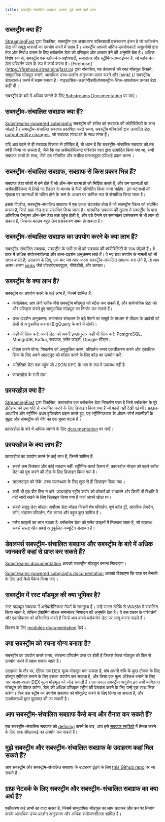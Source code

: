 ```yaml
---
title: सबस्ट्रीम-संचालित सबग्राफ अक्सर पूछे जाने वाले प्रश्न
---
```


## सबस्ट्रीम क्या हैं?

[StreamingFast](https://www.streamingfast.io/) द्वारा विकसित, सबस्ट्रीम एक असाधारण शक्तिशाली प्रसंस्करण इंजन है जो ब्लॉकचेन डेटा की समृद्ध धाराओं का उपभोग करने में सक्षम है। सबस्ट्रीम आपको अंतिम-उपयोगकर्ता अनुप्रयोगों द्वारा तेज़ और निर्बाध पाचन के लिए ब्लॉकचेन डेटा को परिष्कृत और आकार देने की अनुमति देता है। अधिक विशेष रूप से, सबस्ट्रीम एक ब्लॉकचेन-अज्ञेयवादी, समानांतर और स्ट्रीमिंग-प्रथम इंजन है, जो ब्लॉकचेन डेटा परिवर्तन परत के रूप में कार्य करता है। [Firehose] \(https://firehose.streamingfast.io) द्वारा संचालित, यह डेवलपर्स को रस्ट मॉड्यूल लिखने, सामुदायिक मॉड्यूल बनाने, अत्यधिक उच्च-प्रदर्शन अनुक्रमण प्रदान करने और [sink] \(/ सबस्ट्रीम/डेवलपर्स-) करने में सक्षम बनाता है। गाइड/सिंक-लक्ष्य/रीडमी/#सबस्ट्रीम-सिंक-अवलोकन उनका डेटा कहीं भी।

सबस्ट्रीम के बारे में अधिक जानने के लिए [Substreams Documentation](/substreams/) पर जाएं।

## सबस्ट्रीम-संचालित सबग्राफ क्या हैं?

[Substreams-powered subgraphs](/cookbook/substreams-powered-subgraphs/) सबस्ट्रीम की शक्ति को सबग्राफ की क्वेरीबिलिटी के साथ जोड़ते हैं। सबस्ट्रीम-संचालित सबग्राफ प्रकाशित करते समय, सबस्ट्रीम परिवर्तनों द्वारा उत्पादित डेटा, [output entity changes](https://github.com/streamingfast/substreams-sink-entity-changes/blob/develop/substreams-entity-change/src/tables.rs), जो सबग्राफ संस्थाओं के साथ संगत हैं।

यदि आप पहले से ही सबग्राफ विकास से परिचित हैं, तो ध्यान दें कि सबस्ट्रीम-संचालित सबग्राफ को तब क्वेरी किया जा सकता है, जैसे कि यह असेंबलीस्क्रिप्ट परिवर्तन परत द्वारा उत्पादित किया गया था, सभी सबग्राफ लाभों के साथ, जैसे एक गतिशील और लचीला ग्राफक्यूएल एपीआई प्रदान करना।

## सबस्ट्रीम-संचालित सबग्राफ, सबग्राफ से किस प्रकार भिन्न हैं?

सबग्राफ डेटा स्रोतों से बने होते हैं जो ऑन-चेन घटनाओं को निर्दिष्ट करते हैं, और उन घटनाओं को असेंबलीस्क्रिप्ट में लिखे गए हैंडलर के माध्यम से कैसे परिवर्तित किया जाना चाहिए। इन घटनाओं को श्रृंखला पर घटनाओं के घटित होने के क्रम के आधार पर क्रमिक रूप से संसाधित किया जाता है।

इसके विपरीत, सबस्ट्रीम-संचालित सबग्राफ में एक एकल डेटास्रोत होता है जो सबस्ट्रीम पैकेज को संदर्भित करता है, जिसे ग्राफ़ नोड द्वारा संसाधित किया जाता है। पारंपरिक सबग्राफ की तुलना में सबस्ट्रीम के पास अतिरिक्त ग्रैन्युलर ऑन-चेन डेटा तक पहुंच होती है, और बड़े पैमाने पर समानांतर प्रसंस्करण से भी लाभ हो सकता है, जिसका मतलब बहुत तेज प्रसंस्करण समय हो सकता है।

## सबस्ट्रीम-संचालित सबग्राफ का उपयोग करने के क्या लाभ हैं?

सबस्ट्रीम-संचालित सबग्राफ, सबस्ट्रीम के सभी लाभों को सबग्राफ की क्वेरीबिलिटी के साथ जोड़ते हैं। वे ग्राफ़ में अधिक संयोजनशीलता और उच्च-प्रदर्शन अनुक्रमण लाते हैं। वे नए डेटा उपयोग के मामलों को भी सक्षम करते हैं; उदाहरण के लिए, एक बार जब आप अपना सबस्ट्रीम-संचालित सबग्राफ बना लेते हैं, तो आप अलग-अलग [sinks](https://substreams.streamingfast.io/developers-guide/sink-targets) जैसे पोस्टग्रेएसक्यूएल, मोंगोडीबी, और काफ्का।

## सबस्ट्रीम के क्या लाभ हैं?

सबस्ट्रीम का उपयोग करने के कई लाभ हैं, जिनमें शामिल हैं:

- कंपोज़ेबल: आप लेगो ब्लॉक जैसे सबस्ट्रीम मॉड्यूल को स्टैक कर सकते हैं, और सार्वजनिक डेटा को और परिष्कृत करते हुए सामुदायिक मॉड्यूल का निर्माण कर सकते हैं।

- उच्च-प्रदर्शन अनुक्रमण: समानांतर संचालन के बड़े पैमाने पर समूहों के माध्यम से तीव्रता के आदेशों को तेजी से अनुक्रमित करना (BigQuery के बारे में सोचें)।

- कहीं भी सिंक करें: अपने डेटा को अपनी इच्छानुसार कहीं भी सिंक करें: PostgreSQL, MongoDB, Kafka, सबग्राफ, फ़्लैट फ़ाइलें, Google शीट्स।

- प्रोग्राम करने योग्य: निष्कर्षण को अनुकूलित करने, परिवर्तन-समय एकत्रीकरण करने और एकाधिक सिंक के लिए अपने आउटपुट को मॉडल करने के लिए कोड का उपयोग करें।

- अतिरिक्त डेटा तक पहुंच जो JSON RPC के भाग के रूप में उपलब्ध नहीं है

- फ़ायरहोज़ के सभी लाभ.

## फ़ायरहोज़ क्या है?

[StreamingFast](https://www.streamingfast.io/) द्वारा विकसित, फ़ायरहोज़ एक ब्लॉकचेन डेटा निष्कर्षण परत है जिसे ब्लॉकचेन के पूरे इतिहास को उस गति से संसाधित करने के लिए डिज़ाइन किया गया है जो पहले नहीं देखी गई थी। फ़ाइल-आधारित और स्ट्रीमिंग-प्रथम दृष्टिकोण प्रदान करते हुए, यह स्ट्रीमिंगफ़ास्ट के ओपन-सोर्स तकनीकों के सुइट और सबस्ट्रीम की नींव का एक मुख्य घटक है।

फ़ायरहोज़ के बारे में अधिक जानने के लिए [documentation](https://firehose.streamingfast.io/) पर जाएँ।

## फ़ायरहोज़ के क्या लाभ हैं?

फ़ायरहोज़ का उपयोग करने के कई लाभ हैं, जिनमें शामिल हैं:

- सबसे कम विलंबता और कोई मतदान नहीं: स्ट्रीमिंग-फर्स्ट फैशन में, फ़ायरहोज़ नोड्स को पहले ब्लॉक डेटा को पुश करने की दौड़ के लिए डिज़ाइन किया गया है।

- डाउनटाइम को रोकें: उच्च उपलब्धता के लिए शुरू से ही डिज़ाइन किया गया।

- कभी भी एक बीट मिस न करें: फ़ायरहोज़ स्ट्रीम कर्सर को फोर्क्स को संभालने और किसी भी स्थिति में वहीं जारी रखने के लिए डिज़ाइन किया गया है जहां आपने छोड़ा था।

- सबसे समृद्ध डेटा मॉडल: सर्वोत्तम डेटा मॉडल जिसमें शेष परिवर्तन, पूर्ण कॉल ट्री, आंतरिक लेनदेन, लॉग, भंडारण परिवर्तन, गैस लागत और बहुत कुछ शामिल है।

- फ़्लैट फ़ाइलों का लाभ उठाता है: ब्लॉकचेन डेटा को फ़्लैट फ़ाइलों में निकाला जाता है, जो उपलब्ध सबसे सस्ता और सबसे अनुकूलित कंप्यूटिंग संसाधन है।

## डेवलपर्स सबस्ट्रीम-संचालित सबग्राफ और सबस्ट्रीम के बारे में अधिक जानकारी कहां से प्राप्त कर सकते हैं?

[Substreams documentation](/substreams/) आपको सबस्ट्रीम मॉड्यूल बनाना सिखाएगा।

[Substreams-powered subgraphs documentation](/cookbook/substreams-powered-subgraphs/) आपको दिखाएगा कि ग्राफ़ पर तैनाती के लिए उन्हें कैसे पैकेज किया जाए।

## सबस्ट्रीम में रस्ट मॉड्यूल की क्या भूमिका है?

रस्ट मॉड्यूल सबग्राफ में असेंबलीस्क्रिप्ट मैपर्स के समतुल्य हैं। उन्हें समान तरीके से WASM में संकलित किया जाता है, लेकिन प्रोग्रामिंग मॉडल समानांतर निष्पादन की अनुमति देता है। वे उस प्रकार के परिवर्तनों और एकत्रीकरण को परिभाषित करते हैं जिन्हें आप कच्चे ब्लॉकचेन डेटा पर लागू करना चाहते हैं।

विवरण के लिए [modules documentation](https://substreams.streamingfast.io/developers-guide/modules) देखें।

## क्या सबस्ट्रीम को रचना योग्य बनाता है?

सबस्ट्रीम का उपयोग करते समय, संरचना परिवर्तन परत पर होती है जिससे कैश्ड मॉड्यूल को फिर से उपयोग करने में सक्षम बनाया जाता है।

उदाहरण के तौर पर, ऐलिस एक DEX मूल्य मॉड्यूल बना सकता है, बॉब अपनी रुचि के कुछ टोकन के लिए वॉल्यूम एग्रीगेटर बनाने के लिए इसका उपयोग कर सकता है, और लिसा एक मूल्य ऑरेकल बनाने के लिए चार अलग-अलग DEX मूल्य मॉड्यूल को जोड़ सकती है। एक एकल सबस्ट्रीम अनुरोध इन सभी व्यक्तिगत मॉड्यूल को पैकेज करेगा, डेटा की अधिक परिष्कृत स्ट्रीम की पेशकश करने के लिए उन्हें एक साथ लिंक करेगा। फिर उस स्ट्रीम का उपयोग सबग्राफ को पॉप्युलेट करने के लिए किया जा सकता है, और उपभोक्ताओं द्वारा पूछताछ की जा सकती है।

## आप सबस्ट्रीम-संचालित सबग्राफ कैसे बना और तैनात कर सकते हैं?

एक सबस्ट्रीम-संचालित सबग्राफ को [defining](/cookbook/substreams-powered-subgraphs/) करने के बाद, आप इसे [सबग्राफ स्टूडियो](https://thegraph.com/studio/) में तैनात करने के लिए ग्राफ सीएलआई का उपयोग कर सकते हैं।

## मुझे सबस्ट्रीम और सबस्ट्रीम-संचालित सबग्राफ के उदाहरण कहां मिल सकते हैं?

आप सबस्ट्रीम और सबस्ट्रीम-संचालित सबग्राफ के उदाहरण ढूंढने के लिए [this Github repo](https://github.com/pinax-network/awesome-substreams) पर जा सकते हैं।

## ग्राफ़ नेटवर्क के लिए सबस्ट्रीम और सबस्ट्रीम-संचालित सबग्राफ का क्या अर्थ है?

एकीकरण कई लाभों का वादा करता है, जिसमें सामुदायिक मॉड्यूल का लाभ उठाकर और उन पर निर्माण करके अत्यधिक उच्च-प्रदर्शन अनुक्रमण और अधिक संयोजनशीलता शामिल है।
